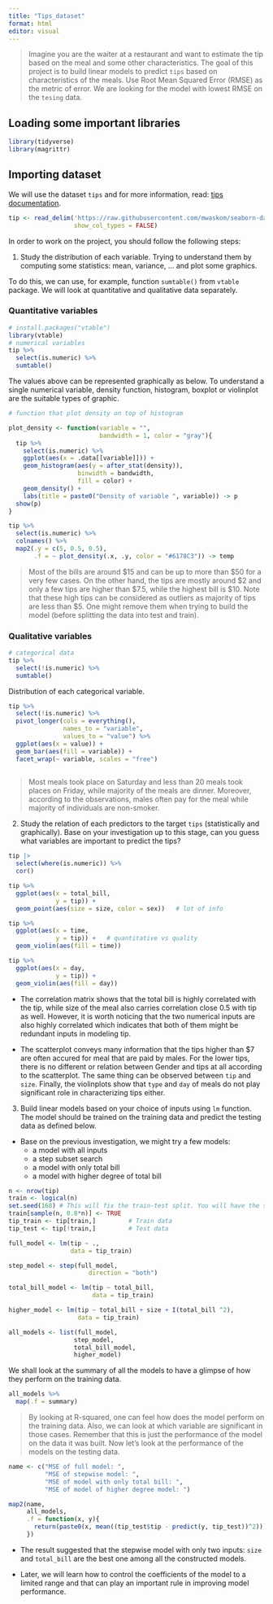 ```yaml
---
title: "Tips_dataset"
format: html
editor: visual
---
```


> Imagine you are the waiter at a restaurant and want to estimate the tip based on the meal and some other characteristics. The goal of this project is to build linear models to predict `tips` based on characteristics of the meals. Use Root Mean Squared Error (RMSE) as the metric of error. We are looking for the model with lowest RMSE on the `tesing` data.

## Loading some important libraries

```r
library(tidyverse)
library(magrittr)
```

## Importing dataset

We will use the dataset `tips` and for more information, read: [tips documentation](https://rdrr.io/cran/reshape2/man/tips.html).

```r
tip <- read_delim('https://raw.githubusercontent.com/mwaskom/seaborn-data/master/tips.csv', 
                  show_col_types = FALSE)
```

In order to work on the project, you should follow the following steps:

1.  Study the distribution of each variable. Trying to understand them by computing some statistics: mean, variance, ... and plot some graphics. 

To do this, we can use, for example, function `sumtable()` from `vtable` package. We will look at quantitative and qualitative data separately.

### Quantitative variables

```r
# install.packages("vtable")
library(vtable)
# numerical variables
tip %>%
  select(is.numeric) %>%
  sumtable()
```

The values above can be represented graphically as below. To understand a single numerical variable, density function, histogram, boxplot or violinplot are the suitable types of graphic. 

```r
# function that plot density on top of histogram

plot_density <- function(variable = "", 
                         bandwidth = 1, color = "gray"){
  tip %>%
    select(is.numeric) %>%
    ggplot(aes(x = .data[[variable]])) +
    geom_histogram(aes(y = after_stat(density)), 
                   binwidth = bandwidth,
                   fill = color) + 
    geom_density() +
    labs(title = paste0("Density of variable ", variable)) -> p
  show(p)
}

tip %>%
  select(is.numeric) %>%
  colnames() %>%
  map2(.y = c(5, 0.5, 0.5),
       .f = ~ plot_density(.x, .y, color = "#6178C3")) -> temp

```

> Most of the bills are around $\$15$ and can be up to more than $\$50$ for a very few cases. On the other hand, the tips are mostly around $\$2$ and only a few tips are higher than $\$7.5$, while the highest bill is $\$10$. Note that these high tips can be considered as outliers as majority of tips are less than $\$5$. One might remove them when trying to build the model (before splitting the data into test and train).

### Qualitative variables

```r
# categorical data
tip %>%
  select(!is.numeric) %>%
  sumtable()
```

Distribution of each categorical variable.

```r
tip %>%
  select(!is.numeric) %>%
  pivot_longer(cols = everything(),
               names_to = "variable",
               values_to = "value") %>%
  ggplot(aes(x = value)) +
  geom_bar(aes(fill = variable)) +
  facet_wrap(~ variable, scales = "free")
  
```

> Most meals took place on Saturday and less than $20$ meals took places on Friday, while majority of the meals are dinner. Moreover, according to the observations, males often pay for the meal while majority of individuals are non-smoker.

2.  Study the relation of each predictors to the target `tips` (statistically and graphically). Base on your investigation up to this stage, can you guess what variables are important to predict the tips?

```r
tip |>
  select(where(is.numeric)) %>%
  cor()

tip %>%
  ggplot(aes(x = total_bill,
             y = tip)) +
  geom_point(aes(size = size, color = sex))   # lot of info

tip %>%
  ggplot(aes(x = time,
             y = tip)) +   # quantitative vs quality
  geom_violin(aes(fill = time))

tip %>% 
  ggplot(aes(x = day,
             y = tip)) +
  geom_violin(aes(fill = day))
```

- The correlation matrix shows that the total bill is highly correlated with the tip, while size of the meal also carries correlation close $0.5$ with tip as well. However, it is worth noticing that the two numerical inputs are also highly correlated which indicates that both of them might be redundant inputs in modeling tip.

- The scatterplot conveys many information that the tips higher than $\$7$ are often accured for meal that are paid by males. For the lower tips, there is no different or relation between Gender and tips at all according to the scatterplot. The same thing can be observed between `tip` and `size`. Finally, the violinplots show that `type` and `day` of meals do not play significant role in characterizing tips either.

3.  Build linear models based on your choice of inputs using `lm` function. The model should be trained on the training data and predict the testing data as defined below.

- Base on the previous investigation, we might try a few models:
  - a model with all inputs
  - a step subset search
  - a model with only total bill
  - a model with higher degree of total bill

```r
n <- nrow(tip)
train <- logical(n)
set.seed(168) # This will fix the train-test split. You will have the same train and test data
train[sample(n, 0.8*n)] <- TRUE
tip_train <- tip[train,]         # Train data
tip_test <- tip[!train,]         # Test data
```


```r
full_model <- lm(tip ~ ., 
                 data = tip_train)

step_model <- step(full_model, 
                      direction = "both")

total_bill_model <- lm(tip ~ total_bill, 
                       data = tip_train)

higher_model <- lm(tip ~ total_bill + size + I(total_bill ^2), 
                   data = tip_train)

all_models <- list(full_model,
                  step_model,
                  total_bill_model,
                  higher_model)
```

We shall look at the summary of all the models to have a glimpse of how they perform on the training data.

```r
all_models %>%
  map(.f = summary)
```

> By looking at R-squared, one can feel how does the model perform on the training data. Also, we can look at which variable are significant in those cases. Remember that this is just the performance of the model on the data it was built. Now let's look at the performance of the models on the testing data.


```r
name <- c("MSE of full model: ",
          "MSE of stepwise model: ",
          "MSE of model with only total bill: ",
          "MSE of model of higher degree model: ")

map2(name,
     all_models,
     .f = function(x, y){
       return(paste0(x, mean((tip_test$tip - predict(y, tip_test))^2)))
     })
```
- The result suggested that the stepwise model with only two inputs: `size` and `total_bill` are the best one among all the constructed models.

- Later, we will learn how to control the coefficients of the model to a limited range and that can play an important rule in improving model performance.


